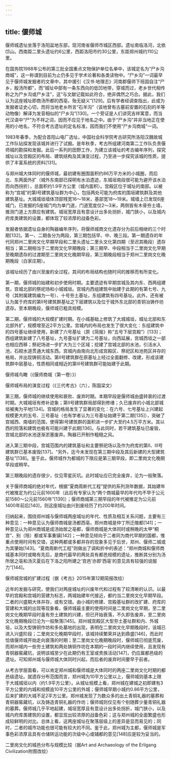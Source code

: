 ```yaml
---
---
---
```

title: 偃师城
---




偃师城遗址坐落于洛阳盆地东部，现河南省偃师市城区西部。遗址南临洛河，北依邙山。西南距二里头遗址约6公里，西距洛阳市约30公里，东距郑州城约110公里。

在国务院1988年公布的第三批全国重点文物保护单位名单中，该城定名为“尸乡沟商城”，这一称谓到目前为止仍多见于学术论著和各类读物中。“尸乡沟”一词最早见于偃师城发掘者的文章中，其中援引《汉书·地理志》河南郡偃师下班固自注“尸乡，殷汤所都”，而“城址中部有一条东西向的低凹地带，穿城而过，老乡世代相传称之为尸乡沟或尸乡洼”，这“与文献记载如此符合，绝非偶然之巧合。据此，我们认为这座城址即商汤所都的西亳，殆无疑义”[129]。后有学者经调查指出，此或为发掘者证史心切，而将当地老乡所言“石羊沟”（该地曾有古墓前安置的石刻的羊等动物像）解译为发音相似的“尸乡沟”[130]。一个旁证是人们讲究吉祥寓意，而当代汉语中“尸”为不祥之词，因而不应见于地名之中。由于“尸乡沟”并非当地正在使用的小地名，不符合考古遗址的定名标准，因而我们不使用“尸乡沟商城”一词。

1983年春季，为配合首阳山电厂选址，中国社会科学院考古研究所洛阳汉魏故城工作队钻探发现该城并进行了试掘。是年秋季，考古所组建河南第二工作队负责偃师城的勘探和发掘。此后一系列的田野工作，为建立该城址的考古编年序列，探究城址以及宫殿区的布局、建筑结构及其演变过程，乃至进一步探究该城的性质，提供了丰富系统的资料[131]。

与郑州城大体同时的偃师城，最初建有圈围面积约86万平方米的小城圈，而后北、东两面外扩（城外东南部已探明有水泊遗迹，东城垣南段很可能为避开该水泊而向西拐折），总面积约1.9平方公里（城内面积）。宫殿区位于城址的南部。以被称为“宫城”的第Ⅰ号建筑基址群为中心，包括两处可能为府库的围垣建筑群及其他建筑基址。大城城垣墙体顶部残宽16～18米，基部宽18～19米。城墙上已发现6座城门，已发掘的5座城门均为单门道，门道宽度仅2～3米，两侧皆有木骨夯土墙，推测门道上方原应有建筑。城垣宽厚且有意设计出多处拐折，城门狭小，以及城内府库类建筑的设置，都体现了较浓厚的战备色彩。

发掘者依据遗址自身的陶器编年序列，将偃师城商文化遗存分为前后相继的三个时期[132]。第一、二期各分为两段，第三期包括早、中、晚三段。第一期遗存的年代同郑州二里岗文化早期早段和二里头遗址二里头文化第四期（至迟其晚段）遗存相当；第二期相当于二里岗文化早期晚段；第三期早、中段相当于二里岗文化早期至晚期遗存的过渡期至二里岗文化晚期早段，第三期晚段相当于郑州二里岗文化晚期晚段（白家庄期）。

该城址经历了由兴至废的全过程，其间的布局结构也随时间的推移而有所变化。

第一期，偃师城的始建和初步使用时期。主要遗迹有早期宫城及其内东、西两组建筑，宫城北部的祭祀场和小城城垣。宫城内西组建筑中始建于此期的有第七号、九号（其附属建筑编为一号）、十号夯土基址，东组建筑有四号基址。此外，还有被认为属于府库的第Ⅱ号建筑群基址之下层建筑以及位于城外东北部的青铜冶铸作坊遗存。至本期晚段，偃师城已粗具规模。

第二期，偃师城的大规模扩建时期。在小城基础上修筑了大城城垣，城址北部和东北部外扩，规模增至近2平方公里。宫城内的布局也发生了很大变化：东组建筑中的四号基址继续使用，新建了六号基址（原《简报》称“五号下层宫殿”）[133]；西组建筑新建了八号基址，九号基址扩建为二号基址，向西延展，宫城西垣之一部也相应西移；祭祀场进一步扩大为三个区域；挖建了宫城北部的水池，引活水入池，石砌水道贯通大城东西。宫城内由南向北形成宫殿区、祭祀区和池苑区并存的格局，并出现铸铜活动。第Ⅱ号建筑群在原基址上经过全面翻修、改建，形成该建筑群中层基址，性质相同或相近的第Ⅲ号建筑群可能始建于此期。

偃师城鸟瞰（《偃师商城（第一卷）》）



偃师城布局的演变过程（《三代考古》（六），陈国梁文）



第三期，偃师城的继续使用和衰败、废弃时期。本期早段是偃师城由盛转衰的过渡时期。大城城垣有修补迹象；第Ⅱ号建筑群局部得到修缮；久已废弃的小城北部城垣被夷为平地[134]。宫城的格局发生了显著的变化：在六号、七号基址上兴建起规模更大的五号、三号基址（也有学者认为三号基址始建于第二期[135]），突破了宫城西、南墙的范围，使得第Ⅰ号建筑群的面积进一步扩大至约4.5万平方米。其以西的院落和建筑也极有可能兴建于此期[136]。与此同时，若干建筑基址已废毁，宫城北部的水池逐渐淤塞废弃。陶器已开制作粗糙之风。

进入第三期中段，宫城范围内的建筑基址和主要祭祀场以及作为府库的第Ⅱ、Ⅲ号建筑群已基本废毁[137]。“另外，迄今未发现在第三期中段及其后新建的大型建筑基址”[138]。鉴于此，偃师城作为都城的下限应是第三期早段，即二里岗文化晚期早段或稍早。

第三期晚段的遗存很少，仅见零星灰坑。此时城址应已完全废弃，沦为一般聚落。

关于偃师商城的绝对年代，根据“夏商周断代工程”提供的系列测年数据，其始建年代被推定为约公元前1600年（此后有专家认为“两个商城最早的年代均不早于公元前1580～公元前1560年”[139]）；偃师商城第三期早段的年代被推定为公元前1400年前后[140]，则这座城址由兴到废经历了约200年时间。

归纳起来，围绕郑州城与偃师城两座城址的年代、性质及相互关系问题，主要有三种意见：一种意见认为偃师商城是汤都西亳，郑州商城是仲丁所迁隞都[141]；一种意见认为郑州商城是成汤始居之亳都，偃师商城是大体同时或稍晚的太甲“桐宫”、别（陪）都或军事重镇[142]；一种意见倾向于二者同为商代早期的国都，惟重点使用时间有交错，这种两都或多都并存的现象多见于后世，郑州、偃师二城或为其肇始[143]。“夏商周断代工程”则做出了调和折中的表述：“郑州商城和偃师商城基本同时或略有先后，是商代最早的两处具有都邑规模的遗址，推断其分别为汤所居之亳和汤灭夏后在下洛之阳所建之‘宫邑’亦即‘西亳’的意见具有较强的说服力”[144]。



偃师城宫城的扩建过程（据《考古》2015年第12期简报改绘）

近年的发掘与研究，使我们对两座城址的兴废年代和过程有了较清晰的认识。以最早的宫殿和宫城的营建为标志，两城始建年代接近，都约当二里岗文化早期早段。二者的兴盛期大体并存，或有交错。由小城的修建、宫殿基址群的改扩建、府库的营建和大城的出现等现象看，偃师城最主要的使用时间是二里岗文化早期，至二里岗文化晚期早段时虽有夯土建筑的兴建，但已开始衰落，不久即告废弃，至二里岗文化晚期晚段已沦为一般聚落[145]。郑州城宫殿区大型夯土基址群和内、外城垣，以及大型铸铜作坊和多处墓地的出现，表明在二里岗文化早期晚段时，该城已进入兴盛阶段；二里岗文化晚期早段时，该城持续繁荣并达到鼎盛[146]，而此时恰值偃师城开始走向衰落的时期；至二里岗文化晚期晚段时，偃师城已彻底荒废，而郑州城内一些夯土建筑和两处铸铜作坊在本期的一段时间内继续使用，且发现有青铜器窖藏坑，说明该城至少在此期仍有王室或贵族活动[147]，仍应属都邑级的遗址。可知郑州城与偃师城大体同时兴起，而后者的废弃时间要早于前者。

从考古学层面看，可以肯定郑州城和偃师城是大体同时的两座二里岗文化时期的都邑级遗址。就遗存分布范围而言，郑州城为10平方公里以上，偃师城则基本上限于大城城垣以内（约1.9平方公里）。从城址规模上看，郑州城在建城之初即建有3平方公里的内城和规模逾10平方公里的外城；偃师城早期小城约0.86平方公里，后来扩建的大城不足2平方公里。郑州城发现了为数众多的出土青铜礼器的墓葬和青铜器窖藏坑，以及铸造青铜礼器的作坊；偃师城则仅见有个别随葬少量青铜礼器的墓葬。偃师城几乎平地起建，城垣宽厚且有意设计出多处拐折，城门狭小，以及城内府库类建筑的设置，都显现出较浓厚的战备色彩；这与郑州城的全面繁盛也形成较鲜明的对比。总体上看，这两座城址在聚落层级上的差异是显而易见的；同时，二者的城市功能也很可能有较大的不同。鉴于此，郑州城为主都，偃师城是军事色彩浓厚且具有仓储转运功能的次级中心或辅都的意见[148]应是较为妥当的。



二里岗文化的城邑分布与规模比较（据Art and Archaeology of the Erligang Civilization附图改绘）